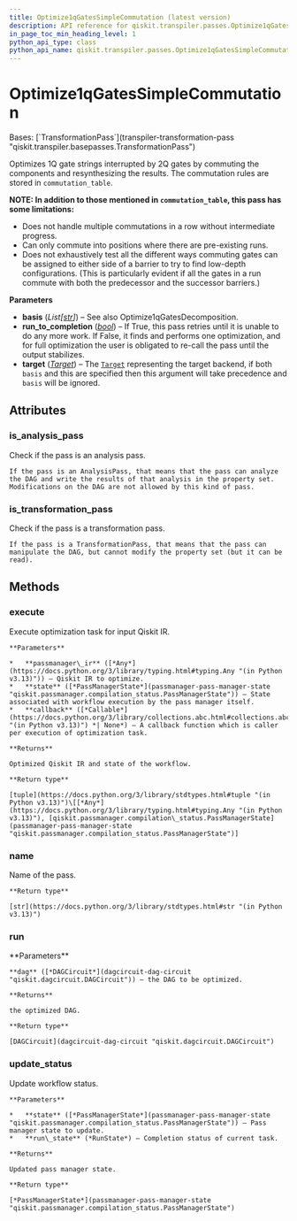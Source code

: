```yaml
---
title: Optimize1qGatesSimpleCommutation (latest version)
description: API reference for qiskit.transpiler.passes.Optimize1qGatesSimpleCommutation in the latest version of qiskit
in_page_toc_min_heading_level: 1
python_api_type: class
python_api_name: qiskit.transpiler.passes.Optimize1qGatesSimpleCommutation
---
```


# Optimize1qGatesSimpleCommutation

<Class id="qiskit.transpiler.passes.Optimize1qGatesSimpleCommutation" isDedicatedPage={true} github="https://github.com/Qiskit/qiskit/tree/stable/1.3/qiskit/transpiler/passes/optimization/optimize_1q_commutation.py#L47-L258" signature="qiskit.transpiler.passes.Optimize1qGatesSimpleCommutation(*args, **kwargs)" modifiers="class">
  Bases: [`TransformationPass`](transpiler-transformation-pass "qiskit.transpiler.basepasses.TransformationPass")

  Optimizes 1Q gate strings interrupted by 2Q gates by commuting the components and resynthesizing the results. The commutation rules are stored in `commutation_table`.

  **NOTE: In addition to those mentioned in `commutation_table`, this pass has some limitations:**

  *   Does not handle multiple commutations in a row without intermediate progress.
  *   Can only commute into positions where there are pre-existing runs.
  *   Does not exhaustively test all the different ways commuting gates can be assigned to either side of a barrier to try to find low-depth configurations. (This is particularly evident if all the gates in a run commute with both the predecessor and the successor barriers.)

  **Parameters**

  *   **basis** (*List\[*[*str*](https://docs.python.org/3/library/stdtypes.html#str "(in Python v3.13)")*]*) – See also Optimize1qGatesDecomposition.
  *   **run\_to\_completion** ([*bool*](https://docs.python.org/3/library/functions.html#bool "(in Python v3.13)")) – If True, this pass retries until it is unable to do any more work. If False, it finds and performs one optimization, and for full optimization the user is obligated to re-call the pass until the output stabilizes.
  *   **target** ([*Target*](transpiler-target "qiskit.transpiler.Target")) – The [`Target`](transpiler-target "qiskit.transpiler.Target") representing the target backend, if both `basis` and this are specified then this argument will take precedence and `basis` will be ignored.

  ## Attributes

  ### is\_analysis\_pass

  <Attribute id="qiskit.transpiler.passes.Optimize1qGatesSimpleCommutation.is_analysis_pass">
    Check if the pass is an analysis pass.

    If the pass is an AnalysisPass, that means that the pass can analyze the DAG and write the results of that analysis in the property set. Modifications on the DAG are not allowed by this kind of pass.
  </Attribute>

  ### is\_transformation\_pass

  <Attribute id="qiskit.transpiler.passes.Optimize1qGatesSimpleCommutation.is_transformation_pass">
    Check if the pass is a transformation pass.

    If the pass is a TransformationPass, that means that the pass can manipulate the DAG, but cannot modify the property set (but it can be read).
  </Attribute>

  ## Methods

  ### execute

  <Function id="qiskit.transpiler.passes.Optimize1qGatesSimpleCommutation.execute" github="https://github.com/Qiskit/qiskit/tree/stable/1.3/qiskit/transpiler/basepasses.py#L189-L211" signature="execute(passmanager_ir, state, callback=None)">
    Execute optimization task for input Qiskit IR.

    **Parameters**

    *   **passmanager\_ir** ([*Any*](https://docs.python.org/3/library/typing.html#typing.Any "(in Python v3.13)")) – Qiskit IR to optimize.
    *   **state** ([*PassManagerState*](passmanager-pass-manager-state "qiskit.passmanager.compilation_status.PassManagerState")) – State associated with workflow execution by the pass manager itself.
    *   **callback** ([*Callable*](https://docs.python.org/3/library/collections.abc.html#collections.abc.Callable "(in Python v3.13)") *| None*) – A callback function which is caller per execution of optimization task.

    **Returns**

    Optimized Qiskit IR and state of the workflow.

    **Return type**

    [tuple](https://docs.python.org/3/library/stdtypes.html#tuple "(in Python v3.13)")\[[*Any*](https://docs.python.org/3/library/typing.html#typing.Any "(in Python v3.13)"), [qiskit.passmanager.compilation\_status.PassManagerState](passmanager-pass-manager-state "qiskit.passmanager.compilation_status.PassManagerState")]
  </Function>

  ### name

  <Function id="qiskit.transpiler.passes.Optimize1qGatesSimpleCommutation.name" github="https://github.com/Qiskit/qiskit/tree/stable/1.3/qiskit/passmanager/base_tasks.py#L68-L70" signature="name()">
    Name of the pass.

    **Return type**

    [str](https://docs.python.org/3/library/stdtypes.html#str "(in Python v3.13)")
  </Function>

  ### run

  <Function id="qiskit.transpiler.passes.Optimize1qGatesSimpleCommutation.run" github="https://github.com/Qiskit/qiskit/tree/stable/1.3/qiskit/transpiler/passes/optimization/optimize_1q_commutation.py#L243-L258" signature="run(dag)">
    **Parameters**

    **dag** ([*DAGCircuit*](dagcircuit-dag-circuit "qiskit.dagcircuit.DAGCircuit")) – the DAG to be optimized.

    **Returns**

    the optimized DAG.

    **Return type**

    [DAGCircuit](dagcircuit-dag-circuit "qiskit.dagcircuit.DAGCircuit")
  </Function>

  ### update\_status

  <Function id="qiskit.transpiler.passes.Optimize1qGatesSimpleCommutation.update_status" github="https://github.com/Qiskit/qiskit/tree/stable/1.3/qiskit/transpiler/basepasses.py#L213-L221" signature="update_status(state, run_state)">
    Update workflow status.

    **Parameters**

    *   **state** ([*PassManagerState*](passmanager-pass-manager-state "qiskit.passmanager.compilation_status.PassManagerState")) – Pass manager state to update.
    *   **run\_state** (*RunState*) – Completion status of current task.

    **Returns**

    Updated pass manager state.

    **Return type**

    [*PassManagerState*](passmanager-pass-manager-state "qiskit.passmanager.compilation_status.PassManagerState")
  </Function>
</Class>

